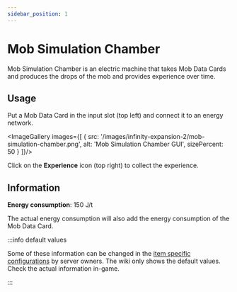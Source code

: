 ```yaml
---
sidebar_position: 1
---
```



# Mob Simulation Chamber

Mob Simulation Chamber is an electric machine that takes Mob Data Cards and produces the drops of the mob and provides experience over time.

## Usage

Put a Mob Data Card in the input slot (top left) and connect it to an energy network.

<ImageGallery images={[
  { src: '/images/infinity-expansion-2/mob-simulation-chamber.png', alt: 'Mob Simulation Chamber GUI', sizePercent: 50 }
]}/>

Click on the **Experience** icon (top right) to collect the experience.

## Information

**Energy consumption**: 150 J/t

The actual energy consumption will also add the energy consumption of the Mob Data Card.

:::info default values

Some of these information can be changed in the [item specific configurations](/infinity-expansion-2/config/items) by server owners. The wiki only shows the default values. Check the actual information in-game.

:::

